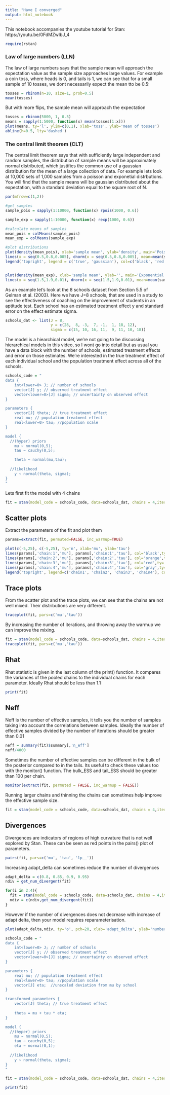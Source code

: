```yaml
---
title: "Have I converged"
output: html_notebook
---
```



This notebook accompanies the youtube tutorial for Stan: https://youtu.be/0FdMZwIbJ_4

```r
require(rstan)
```

### Law of large numbers (LLN)
The law of large numbers says that the sample mean will approach the expectation value as the sample size approaches large values. For example a coin toss, where heads is 0, and tails is 1, we can see that for a small sample of 10 tosses, we dont necessarily expect the mean tto be 0.5: 

```r
tosses = rbinom(n=10, size=1, prob=0.5)
mean(tosses)
```

But with more flips, the sample mean will approach the expectation

```r
tosses = rbinom(5000, 1, 0.5) 
means = sapply(1:5000, function(x) mean(tosses[1:x]))
plot(means, ty='l', ylim=c(0,1), xlab='toss', ylab='mean of tosses')
abline(h=0.5, lty='dashed')
```

### The central limit theorem (CLT)
The central limit theorem says that with sufficiently large independent and random samples, the distribution of sample means will be approximately normal distributed, which justifies the common use of a gaussian distribution for the mean of a large collection of data. For example lets look at 10,000 sets of 1,000 samples from a poisson and exponetial distrbutions. You will find that the sample means will be gaussian distributed about the expectation, with a standard deviation equal to the square root of N. 

```r
par(mfrow=c(1,2))

#get samples
sample_pois = sapply(1:10000, function(x) rpois(1000, 0.6))

sample_exp = sapply(1:10000, function(x) rexp(1000, 0.6))

#calculate means of samples 
mean_pois = colMeans(sample_pois)
mean_exp = colMeans(sample_exp)

#plot distributions
plot(density(mean_pois), xlab='sample mean', ylab='density', main='Poisson distribution')
lines(x = seq(0.5,0.8,0.005), dnorm(x = seq(0.5,0.8,0.005), mean=mean(sample_pois), sd=sd(sample_pois)/sqrt(1000)), col='red', lty='dotted') #plot the gaussian approximation
legend('topright', legend = c('true', 'gaussian'), col=c('black', 'red'), lty=c('solid', 'dotted'), bty='n')


plot(density(mean_exp), xlab='sample mean', ylab='', main='Exponential distribution')
lines(x = seq(1.5,1.9,0.01), dnorm(x = seq(1.5,1.9,0.01), mean=mean(sample_exp), sd=sd(sample_exp)/sqrt(1000)), col='red', lty='dotted') #plot the gaussian approximation
```


As an example let's look at the 8 schools dataset from Section 5.5 of Gelman et al. (2003). Here we have J=8 schools, that are used in a study to see the effectiveness of coaching on the improvement of students in an aptitude test. Each school has an estimated treatment effect y and standard error on the effect estimate sigma.

```r
schools_dat <- list(J = 8, 
                    y = c(28,  8, -3,  7, -1,  1, 18, 12),
                    sigma = c(15, 10, 16, 11,  9, 11, 10, 18))

```

The model is a hiearchical model, we're not going to be discussing hierarchical models in this video, so I  wont go into detail but as usual you have a data block with the number of schools, estimated treatment effects and error on those estimates. We're interested in the true treatment effect of each individual school and the population treatment effect across all of the schools. 

```r
schools_code = "
data {
    int<lower=0> J; // number of schools
    vector[J] y; // observed treatment effect
    vector<lower=0>[J] sigma; // uncertainty on observed effect
}

parameters {
    vector[J] theta; // true treatment effect
    real mu; // population treatment effect
    real<lower=0> tau; //population scale
}

model {
  //(hyper) priors
    mu ~ normal(0,5);
    tau ~ cauchy(0,5);

    theta ~ normal(mu,tau);
  
  //likelihood
    y ~ normal(theta, sigma);
}
"
```


Lets first fit the model with 4 chains 
```r
fit = stan(model_code = schools_code, data=schools_dat, chains = 4,iter = 20)
```

## Scatter plots

Extract the parameters of the fit and plot them
```r
params=extract(fit, permuted=FALSE, inc_warmup=TRUE)
```

```r
plot(c(-5,25), c(-5,25), ty='n', xlab='mu', ylab='tau')
lines(params[,'chain:1','mu'], params[,'chain:1','tau'], col='black',ty='o', pch=20)
lines(params[,'chain:2','mu'], params[,'chain:2','tau'], col='orange',ty='o', pch=20)
lines(params[,'chain:3','mu'], params[,'chain:3','tau'], col='red',ty='o', pch=20)
lines(params[,'chain:4','mu'], params[,'chain:4','tau'], col='gray',ty='o', pch=20)
legend('topright', legend=c('chain1', 'chain2', 'chain3', 'chain4'), col=c('black', 'orange', 'red', 'gray'), lty='solid', bty='n')
```

## Trace plots

From the scatter plot and the trace plots, we can see that the chains are not well mixed. Their distributions are very different. 

```r
traceplot(fit, pars=c('mu','tau'))
```

By increasing the number of iterations, and throwing away the warmup we can improve the mixing.

```r
fit = stan(model_code = schools_code, data=schools_dat, chains = 4,iter = 1000)
traceplot(fit, pars=c('mu','tau'))
```

## Rhat 
Rhat statistic is given in the last column of the print() function. It compares the variances of the pooled chains to the individual chains for each parameter. Ideally Rhat should be less than 1.1 
```r
print(fit)
```

## Neff
Neff is the number of effective samples, it tells you the number of samples taking into account the correlations between samples. Ideally the number of effective samples divided by the number of iterations should be greater than 0.01
```r
neff = summary(fit)$summary[,'n_eff']
neff/4000
```

Sometimes the number of effective samples can be different in the bulk of the posterior compared to in the tails. Its useful to check these values too with the monitor() function. The bulk_ESS and tail_ESS should be greater than 100 per chain. 
```r
monitor(extract(fit, permuted = FALSE, inc_warmup = FALSE))
```

Running larger chains and thinning the chains can sometimes help improve the effective sample size.
```r
fit = stan(model_code = schools_code, data=schools_dat, chains = 4,iter = 10000, warmup = 500)
```

## Divergences 

Divergences are indicators of regions of high curvature that is not well explored by Stan. These can be seen as red points in the pairs() plot of parameters. 
```r
pairs(fit, pars=c('mu', 'tau', 'lp__'))
```

Increasing adapt_delta can sometimes reduce the number of divergences 

```r

adapt_delta = c(0.8, 0.85, 0.9, 0.95)
ndiv = get_num_divergent(fit)

for(i in 2:4){
  fit = stan(model_code = schools_code, data=schools_dat, chains = 4,iter = 10000, warmup = 500,control=list(adapt_delta=adapt_delta[i]))
  ndiv = c(ndiv,get_num_divergent(fit))
}
```

However if the number of divergences does not decrease with increase of adapt delta, then your model requires reparameterisation. 


```r
plot(adapt_delta,ndiv, ty='o', pch=20, xlab='adapt_delta', ylab='number of divergences')
```


```r
schools_code = "
data {
    int<lower=0> J; // number of schools
    vector[J] y; // observed treatment effect
    vector<lower=0>[J] sigma; // uncertainty on observed effect
}

parameters {
    real mu; // population treatment effect
    real<lower=0> tau; //population scale
    vector[J] eta;  //unscaled deviation from mu by school
}

transformed parameters {
    vector[J] theta; // true treatment effect
    
    theta = mu + tau * eta; 
}

model {
  //(hyper) priors
    mu ~ normal(0,5);
    tau ~ cauchy(0,5);
    eta ~ normal(0,1);
    
  //likelihood
    y ~ normal(theta, sigma);
}
"
```

```r
fit = stan(model_code = schools_code, data=schools_dat, chains = 4,iter = 10000, warmup = 500, control = list(adapt_delta=0.95))
```
```r
print(fit)
```






